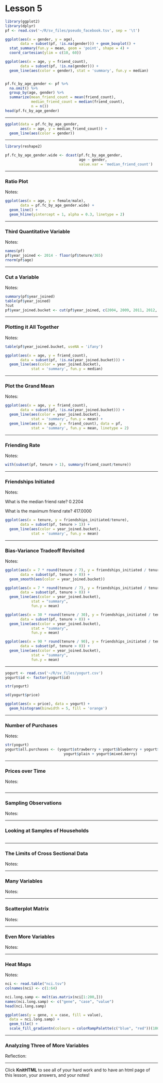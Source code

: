 Lesson 5
========================================================



```r
library(ggplot2)
library(dplyr)
pf <- read.csv('~/R/sv_files/pseudo_facebook.tsv', sep = '\t')

ggplot(aes(x = gender, y = age),
       data = subset(pf, !is.na(gender))) + geom_boxplot() + 
  stat_summary(fun.y = mean, geom = 'point', shape = 4) + 
  coord_cartesian(ylim = c(10, 60))

ggplot(aes(x = age, y = friend_count), 
       data = subset(pf, !is.na(gender))) + 
  geom_line(aes(color = gender), stat = 'summary', fun.y = median)


pf.fc_by_age_gender <- pf %>%
  na.omit() %>%
  group_by(age, gender) %>%
  summarize(mean_friend_count = mean(friend_count),
            median_friend_count = median(friend_count),
            n = n())
head(pf.fc_by_age_gender)
```

***


```r
ggplot(data = pf.fc_by_age_gender,
       aes(x = age, y = median_friend_count)) + 
  geom_line(aes(color = gender))
```

***


```r
library(reshape2)

pf.fc_by_age_gender.wide <- dcast(pf.fc_by_age_gender,
                                  age ~ gender,
                                  value.var = 'median_friend_count')
```


***

### Ratio Plot
Notes:

```r
ggplot(aes(x = age, y = female/male), 
       data = pf.fc_by_age_gender.wide) + 
  geom_line() + 
  geom_hline(yintercept = 1, alpha = 0.3, linetype = 2)
```

***

### Third Quantitative Variable
Notes:

```r
names(pf)
pf$year_joined <- 2014 - floor(pf$tenure/365)
rnorm(pf$age)

```

***

### Cut a Variable
Notes:

```r
summary(pf$year_joined)
table(pf$year_joined)
?cut
pf$year_joined.bucket <- cut(pf$year_joined, c(2004, 2009, 2011, 2012, 2014))
```

***

### Plotting it All Together
Notes:

```r
table(pf$year_joined.bucket, useNA = 'ifany')

ggplot(aes(x = age, y = friend_count),
       data = subset(pf, !is.na(year_joined.bucket))) + 
  geom_line(aes(color = year_joined.bucket),
            stat = 'summary', fun.y = median)
```

***

### Plot the Grand Mean
Notes:

```r
ggplot(aes(x = age, y = friend_count),
       data = subset(pf, !is.na(year_joined.bucket))) + 
  geom_line(aes(color = year_joined.bucket),
            stat = 'summary', fun.y = mean) +
  geom_line(aes(x = age, y = friend_count), data = pf,
            stat = 'summary', fun.y = mean, linetype = 2)
```

***

### Friending Rate
Notes:

```r
with(subset(pf, tenure > 1), summary(friend_count/tenure))
```

***

### Friendships Initiated
Notes:

What is the median friend rate?
0.2204

What is the maximum friend rate?
417.0000 

```r
ggplot(aes(x = tenure, y = friendships_initiated/tenure), 
       data = subset(pf, tenure > 1)) + 
  geom_line(aes(color = year_joined.bucket), 
            stat = 'summary', fun.y = mean)
```

***

### Bias-Variance Tradeoff Revisited
Notes:

```r

ggplot(aes(x = 7 * round(tenure / 7), y = friendships_initiated / tenure),
       data = subset(pf, tenure > 0)) + 
  geom_smooth(aes(color = year_joined.bucket))

ggplot(aes(x = 7 * round(tenure / 7), y = friendships_initiated / tenure),
       data = subset(pf, tenure > 0)) +
  geom_line(aes(color = year_joined.bucket),
            stat = "summary",
            fun.y = mean)

ggplot(aes(x = 30 * round(tenure / 30), y = friendships_initiated / tenure),
       data = subset(pf, tenure > 0)) +
  geom_line(aes(color = year_joined.bucket),
            stat = "summary",
            fun.y = mean)

ggplot(aes(x = 90 * round(tenure / 90), y = friendships_initiated / tenure),
       data = subset(pf, tenure > 0)) +
  geom_line(aes(color = year_joined.bucket),
            stat = "summary",
            fun.y = mean)

```

***

```r
yogurt <- read.csv('~/R/sv_files/yogurt.csv')
yogurt$id <- factor(yogurt$id)

str(yogurt)

sd(yogurt$price)

ggplot(aes(x = price), data = yogurt) + 
  geom_histogram(binwidth = 5, fill = 'orange')
```

***

### Number of Purchases
Notes:

```r
str(yogurt)
yogurt$all.purchases <- (yogurt$strawberry + yogurt$blueberry + yogurt$pina.colada +
                           yogurt$plain + yogurt$mixed.berry)
```

***

### Prices over Time
Notes:

```r

```

***

### Sampling Observations
Notes:

***

### Looking at Samples of Households

```r

```

***

### The Limits of Cross Sectional Data
Notes:

***

### Many Variables
Notes:

***

### Scatterplot Matrix
Notes:

***

### Even More Variables
Notes:

***

### Heat Maps
Notes:

```r
nci <- read.table("nci.tsv")
colnames(nci) <- c(1:64)
```

```r
nci.long.samp <- melt(as.matrix(nci[1:200,]))
names(nci.long.samp) <- c("gene", "case", "value")
head(nci.long.samp)

ggplot(aes(y = gene, x = case, fill = value),
  data = nci.long.samp) +
  geom_tile() +
  scale_fill_gradientn(colours = colorRampPalette(c("blue", "red"))(100))
```


***

### Analyzing Three of More Variables
Reflection:

***

Click **KnitHTML** to see all of your hard work and to have an html
page of this lesson, your answers, and your notes!

